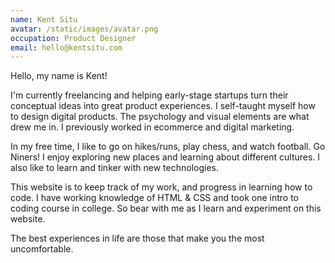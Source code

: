```yaml
---
name: Kent Situ
avatar: /static/images/avatar.png
occupation: Product Designer
email: hello@kentsitu.com
---
```


Hello, my name is Kent!

I'm currently freelancing and helping early-stage startups turn their conceptual ideas into great product experiences. I self-taught myself how to design digital products. The psychology and visual elements are what drew me in. I previously worked in ecommerce and digital marketing.

In my free time, I like to go on hikes/runs, play chess, and watch football. Go Niners! I enjoy exploring new places and learning about different cultures. I also like to learn and tinker with new technologies.

This website is to keep track of my work, and progress in learning how to code. I have working knowledge of HTML & CSS and took one intro to coding course in college. So bear with me as I learn and experiment on this website.

The best experiences in life are those that make you the most uncomfortable.
